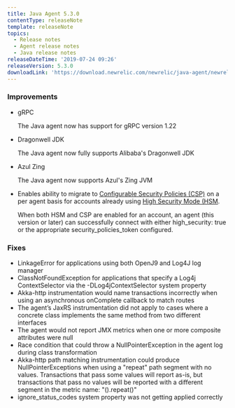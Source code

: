 ```yaml
---
title: Java Agent 5.3.0
contentType: releaseNote
template: releaseNote
topics:
  - Release notes
  - Agent release notes
  - Java release notes
releaseDateTime: '2019-07-24 09:26'
releaseVersion: 5.3.0
downloadLink: 'https://download.newrelic.com/newrelic/java-agent/newrelic-agent/5.3.0/'
---
```


### Improvements

* gRPC

  The Java agent now has support for gRPC version 1.22
* Dragonwell JDK

  The Java agent now fully supports Alibaba's Dragonwell JDK
* Azul Zing

  The Java agent now supports Azul's Zing JVM
* Enables ability to migrate to [Configurable Security Policies (CSP)](https://docs.newrelic.com/docs/agents/manage-apm-agents/configuration/enable-configurable-security-policies) on a per agent basis for accounts already using [High Security Mode (HSM](https://docs.newrelic.com/docs/agents/manage-apm-agents/configuration/high-security-mode).

  When both HSM and CSP are enabled for an account, an agent (this version or later) can successfully connect with either high_security: true or the appropriate security_policies_token configured.

### Fixes

* LinkageError for applications using both OpenJ9 and Log4J log manager
* ClassNotFoundException for applications that specify a Log4j ContextSelector via the -DLog4jContextSelector system property
* Akka-http instrumentation would name transactions incorrectly when using an asynchronous onComplete callback to match routes
* The agent’s JaxRS instrumentation did not apply to cases where a concrete class implements the same method from two different interfaces
* The agent would not report JMX metrics when one or more composite attributes were null
* Race condition that could throw a NullPointerException in the agent log during class transformation
* Akka-http path matching instrumentation could produce NullPointerExceptions when using a "repeat" path segment with no values. Transactions that pass some values will report as-is, but transactions that pass no values will be reported with a different segment in the metric name: "().repeat()"
* ignore_status_codes system property was not getting applied correctly

